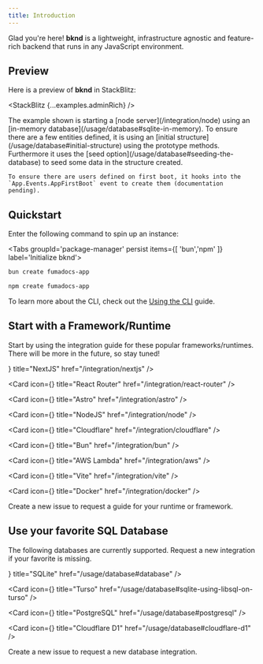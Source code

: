 ```yaml
---
title: Introduction
---
```



Glad you're here! **bknd** is a lightweight, infrastructure agnostic and feature-rich backend that runs in any JavaScript environment.

## Preview

Here is a preview of **bknd** in StackBlitz:

<StackBlitz  {...examples.adminRich} />

<Accordions>
  <Accordion title="What's going on?">
    The example shown is starting a [node server](/integration/node) using an [in-memory database](/usage/database#sqlite-in-memory). To ensure there are a few entities defined, it is using an [initial structure](/usage/database#initial-structure) using the prototype methods. Furthermore it uses the [seed option](/usage/database#seeding-the-database) to seed some data in the structure created.

    To ensure there are users defined on first boot, it hooks into the `App.Events.AppFirstBoot` event to create them (documentation pending).
  </Accordion>
</Accordions>

## Quickstart

Enter the following command to spin up an instance:

<Tabs groupId='package-manager' persist items={[ 'bun','npm' ]} label='Initialize bknd'>

```bash tab="bun"
bun create fumadocs-app
```

```bash tab="npm"
npm create fumadocs-app
```

</Tabs>

To learn more about the CLI, check out the [Using the CLI](/usage/cli) guide.

## Start with a Framework/Runtime

Start by using the integration guide for these popular frameworks/runtimes. There will be more in the future, so stay tuned!

<Cards>
  <Card icon={<Icon icon="tabler:brand-nextjs" className="text-fd-primary !size-6" />} title="NextJS" href="/integration/nextjs" />

  <Card icon={<Icon icon="simple-icons:reactrouter" className="text-fd-primary !size-6" />} title="React Router" href="/integration/react-router" />

  <Card icon={<Icon icon="simple-icons:astro" className="text-fd-primary !size-6" />} title="Astro" href="/integration/astro" />

  <Card icon={<Icon icon="tabler:brand-nodejs" className="text-fd-primary !size-6" />} title="NodeJS" href="/integration/node" />

  <Card icon={<Icon icon="devicon-plain:cloudflareworkers" className="text-fd-primary !size-6" />} title="Cloudflare" href="/integration/cloudflare" />

  <Card icon={<Icon icon="simple-icons:bun" className="text-fd-primary !size-6" />} title="Bun" href="/integration/bun" />

  <Card icon={<Icon icon="tabler:lambda" className="text-fd-primary !size-6" />} title="AWS Lambda" href="/integration/aws" />

  <Card icon={<Icon icon="simple-icons:vitest" className="text-fd-primary !size-6" />} title="Vite" href="/integration/vite" />

  <Card icon={<Icon icon="streamline-logos:docker-logo-solid" className="text-fd-primary !size-6" />} title="Docker" href="/integration/docker" />

  <Card title="Yours missing?" href="https://github.com/bknd-io/bknd/issues/new">
     Create a new issue to request a guide for your runtime or framework.
  </Card>
</Cards>

## Use your favorite SQL Database

The following databases are currently supported. Request a new integration if your favorite is missing.

<Cards>
  <Card icon={<Icon icon="simple-icons:sqlite" className="text-fd-primary !size-6" />} title="SQLite" href="/usage/database#database" />

  <Card icon={<Icon icon="simple-icons:turso" className="text-fd-primary !size-6" />} title="Turso" href="/usage/database#sqlite-using-libsql-on-turso" />

  <Card icon={<Icon icon="lineicons:postgresql" className="text-fd-primary !size-6" />} title="PostgreSQL" href="/usage/database#postgresql" />

  <Card icon={<Icon icon="streamline-plump:database" className="text-fd-primary !size-6" />} title="Cloudflare D1" href="/usage/database#cloudflare-d1" />

  <Card title="Yours missing?" href="https://github.com/bknd-io/bknd/issues/new">
    Create a new issue to request a new database integration.
  </Card>
</Cards>
